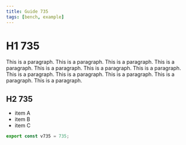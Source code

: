 ```yaml
---
title: Guide 735
tags: [bench, example]
---
```


# H1 735

This is a paragraph. This is a paragraph. This is a paragraph. This is a paragraph. This is a paragraph. This is a paragraph. This is a paragraph. This is a paragraph. This is a paragraph. This is a paragraph. This is a paragraph. This is a paragraph. 

## H2 735

- item A
- item B
- item C

```ts
export const v735 = 735;
```